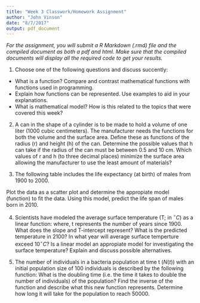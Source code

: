 ```yaml
---
title: "Week 3 Classwork/Homework Assignment"
author: "John Vinson"
date: "8/7/2017"
output: pdf_document
---
```


*For the assignment, you will submit a R Markdown (.rmd) file and the compiled document as both a pdf and html. Make sure that the compiled documents will display all the required code to get your results.*

\begin{center}
{\bf The assignment is due Friday September 1 at 8:00 PM.}
\end{center}

\vspace{24pt}

1. Choose one of the following questions and discuss succently: 
- What is a function? Compare and contrast mathematical functions with functions used in programming. 
- Explain how functions can be represented.  Use examples to aid in your explanations.
- What is mathematical model?  How is this related to the topics that were covered this week? 

\vspace{12pt}

2. A can in the shape of a cylinder is to be made to hold a volume of one liter (1000 cubic centimeters). The manufacturer needs the functions for both the volume and the surface area.  Define these as functions of the radius (r) and height (h) of the can. Determine the possible values that h can take if the radius of the can must be between 0.5 and 10 cm. Which values of r and h (to three decimal places) minimize the surface area allowing the manufacturer to use the least amount of materials?

\vspace{12pt}

3. The following table includes the life expectancy (at birth) of males from 1900 to 2000. 

\begin{center}
```r
library("knitr")

years = seq(1900, 1950, 10)
le = c(48.3,51.1,55.2,57.4,62.5, 65.6)
years.2 = c(seq(1960, 2000, 10), "")
le.2 = c(66.6,67.1,70.1,71.8,73.0, "")

le.df = data.frame(years, le, years.2, le.2)

kable(le.df, col.names = c("year", "life expectancy", "year", "life expectancy"), format="latex", align="c")
```
\end{center}

Plot the data as a scatter plot and determine the appropiate model (function) to fit the data. Using this model, predict the life span of males born in 2010. 

\vspace{12pt}

4. Scientists have modeled the average surface temperature (T; in $^{\circ}C$) as a linear function:
\begin{align}
T = 0.02t + 8.50
\end{align}
where, t represents the number of years since 1900.  What does the slope and T-intercept represent? What is the predicted temperature in 2100? In what year will average surface temperture exceed 10$^{\circ}C$? Is a linear model an appropiate model for investigating the surface temperature? Explain and discuss possible alternatives. 

\vspace{12pt}

5. The number of individuals in a bacteria population at time t ($N(t)$) with an initial population size of 100 individuals is described by the following function:
\begin{align}
N(t) = 100*2^{t/3}.
\end{align}
What is the doubling time (i.e. the time it takes to double the number of individuals) of the population?  Find the inverse of the function and describe what this new function represents. Determine how long it will take for the population to reach 50000.



